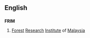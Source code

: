 == English ==
=== {{initialism}} ===
'''FRIM'''
# [[forest|Forest]] [[research|Research]] [[institute|Institute]] of [[Malaysia]]